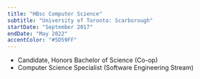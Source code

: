 ---
title: "HBsc Computer Science"
subtitle: "University of Toronto: Scarborough"
startDate: "September 2017"
endDate: "May 2022"
accentColor: "#5D59FF"
---

* Candidate, Honors Bachelor of Science (Co-op)
* Computer Science Specialist (Software Engineering Stream)